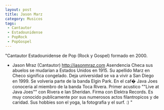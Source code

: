 ```yaml
---
layout: post
title: Jason Marz
category: Musicos
tags:
 - Cantautor
 - Estadounidense
 - PopRock
 - PopGospel
---
```


"Cantautor Estadounidense de Pop (Rock y Gospel) formado en 2000.
- Jason Mraz (Cantautor)
http://jasonmraz.com
Asendencia Checa sus abuelos se mudarian a Estados Unidos en 1915. Su apellido Marz en Checo significa congelado. Deja universidad se va a vivir a San Diego en 1999.
Se volveria parte de la banda Elgin Park. En el caf� Java Joes conoceria al miembro de la banda Toca Rivera. Primer acustico ""Live at Java Joes"" con Rivera e Ian Sheridan.
Firma con Elektra Records. Es muy conocido publicamente por sus numerosos actos filantropicos y de caridad. Sus hobbies son el yoga, la fotografia y el surf. :)
"
